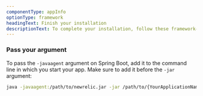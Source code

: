 ```yaml
---
componentType: appInfo
optionType: framework 
headingText: Finish your installation
descriptionText: To complete your installation, follow these framework-specific steps. If you need a different framework, select it at the top of this page.
---
```


### Pass your argument

To pass the `-javaagent` argument on Spring Boot, add it to the command line in which you start your app. Make sure to add it before the `-jar` argument:

```bash
java -javaagent:/path/to/newrelic.jar -jar /path/to/{YourApplicationName}.jar
```
